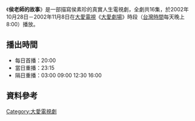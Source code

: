 {{電視節目信息框
| 名稱       = 侯老師的故事
| 圖片       = 
| 類型       = 大愛真實人生劇場
| 導演       = 
| 編劇       = 
| 演出       = 參見演員列表
| 製作人     = 
| 監製人     = 
| 片頭曲     = 
| 片尾曲     = 
| 國家       = {{ROC-TW}}
| 語言       = [[國語|國語]]
| 集數       = 16集
| 每集長     = 分鐘
| 製作單位   = 
| 電視台     = [[大愛電視台|大愛電視台]]
| 播出國家   = {{TWN}}
| 開始       = 2002年10月28日
| 結束       = 2002年11月8日
}}
《'''侯老師的故事'''》是一部描寫侯素珍的真實人生電視劇，全劇共16集，於2002年10月28日－2002年11月8日在[[大愛電視|大愛電視]]《[[大愛劇場|大愛劇場]]》時段（[[台灣時間|台灣時間]]每天晚上8:00）播放。

==播出時間==
*每日首播：20:00
*當日重播：23:15
*隔日重播：03:00 09:00 12:30 16:00
==資料參考==


{{電視節目的變遷
|電視台=[[大愛電視台|大愛電視台]]
|播放檔次=八點檔（每天晚上8:00）節目
|節目名稱='''侯老師的故事''' <br />2002年10月28日－2002年11月8日
|上一節目=[[破繭_(大愛劇場)|破繭]] <br />2002年10月10日－2003年10月27日
|下一節目=[[愛的接力|愛的接力]] <br />2002年11月9日－2002年11月24日
}}
{{電視節目的變遷
|電視台=[[大愛電視台|大愛電視台]]
|播放檔次=大愛週日劇場（每周日下午13:30）節目
|節目名稱='''侯老師的故事''' <br />2006年10月8日
|上一節目=[[美麗的歌|美麗的歌]] <br />2006年10月1日
|下一節目=[[雲彩飛揚|雲彩飛揚]] <br />2006年10月15日與2006年10月22日
}}
{{電視節目的變遷
|電視台=[[大愛電視台|大愛電視台]]
|播放檔次=大愛真善美劇場（週一至周五下午14:25）節目
|節目名稱='''侯老師的故事''' <br />2010年6月22日－2010年7月6日
|上一節目=[[回甘人生味|回甘人生味]] <br />2010年4月27日－2010年6月21日
|下一節目=[[愛的接力|愛的接力]] <br />2010年7月7日－2010年7月21日
}}

{{大愛劇場}}
[[Category:大愛電視劇|Category:大愛電視劇]]